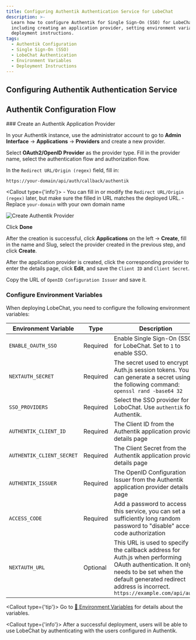 ```yaml
---
title: Configuring Authentik Authentication Service for LobeChat
description: >-
  Learn how to configure Authentik for Single Sign-On (SSO) for LobeChat,
  including creating an application provider, setting environment variables, and
  deployment instructions.
tags:
  - Authentik Configuration
  - Single Sign-On (SSO)
  - LobeChat Authentication
  - Environment Variables
  - Deployment Instructions
---
```


## Configuring Authentik Authentication Service

## Authentik Configuration Flow

<Steps>
  ### Create an Authentik Application Provider

  In your Authentik instance, use the administrator account to go to **Admin Interface** -> **Applications** -> **Providers** and create a new provider.

  Select **OAuth2/OpenID Provider** as the provider type. Fill in the provider name, select the authentication flow and authorization flow.

  In the `Redirect URL/Origin (regex)` field, fill in:

  ```bash
  https://your-domain/api/auth/callback/authentik
  ```

  <Callout type={'info'}>
    - You can fill in or modify the `Redirect URL/Origin (regex)` later, but make sure the filled in
      URL matches the deployed URL. - Replace `your-domain` with your own domain name
 
</Callout>

  <Image alt="Create Authentik Provider" inStep src="https://github.com/lobehub/lobe-chat/assets/67304509/4244634e-5f68-48d5-aac0-e5f4b06d1c4b" />

  Click **Done**

  After the creation is successful, click **Applications** on the left -> **Create**, fill in the name and Slug, select the provider created in the previous step, and click **Create**.

  After the application provider is created, click the corresponding provider to enter the details page, click **Edit**, and save the `Client ID` and `Client Secret`.

  Copy the URL of `OpenID Configuration Issuer` and save it.

  ### Configure Environment Variables

  When deploying LobeChat, you need to configure the following environment variables:

  | Environment Variable      | Type     | Description                                                                                                                                                                                                         |
  | ------------------------- | -------- | ------------------------------------------------------------------------------------------------------------------------------------------------------------------------------------------------------------------- |
  | `ENABLE_OAUTH_SSO`        | Required | Enable Single Sign-On (SSO) for LobeChat. Set to `1` to enable SSO.                                                                                                                                                 |
  | `NEXTAUTH_SECRET`         | Required | The secret used to encrypt Auth.js session tokens. You can generate a secret using the following command: `openssl rand -base64 32`                                                                                 |
  | `SSO_PROVIDERS`           | Required | Select the SSO provider for LoboChat. Use `authentik` for Authentik.                                                                                                                                                |
  | `AUTHENTIK_CLIENT_ID`     | Required | The Client ID from the Authentik application provider details page                                                                                                                                                  |
  | `AUTHENTIK_CLIENT_SECRET` | Required | The Client Secret from the Authentik application provider details page                                                                                                                                              |
  | `AUTHENTIK_ISSUER`        | Required | The OpenID Configuration Issuer from the Authentik application provider details page                                                                                                                                |
  | `ACCESS_CODE`             | Required | Add a password to access this service, you can set a sufficiently long random password to "disable" access code authorization                                                                                       |
  | `NEXTAUTH_URL`            | Optional | This URL is used to specify the callback address for Auth.js when performing OAuth authentication. It only needs to be set when the default generated redirect address is incorrect. `https://example.com/api/auth` |

  <Callout type={'tip'}>
    Go to  [📘 Environment Variables](/docs/self-hosting/environment-variable#Authentik) for details about the variables.
 
</Callout>
</Steps>

<Callout type={'info'}>
  After a successful deployment, users will be able to use LobeChat by authenticating with the users
  configured in Authentik.
</Callout>
